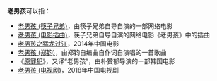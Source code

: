 '''老男孩'''可以指：
*[[老男孩_(筷子兄弟)|老男孩 (筷子兄弟)]]，由筷子兄弟自导自演的一部网络电影
*[[老男孩_(电影插曲)|老男孩 (电影插曲)]]，筷子兄弟自导自演的网络电影《老男孩》中的插曲
*[[老男孩之猛龙过江|老男孩之猛龙过江]]，2014年中国电影
*[[老男孩_(郑钧)|老男孩 (郑钧)]]，由郑钧自编曲自作词自演唱的一首歌曲
*《[[原罪犯|原罪犯]]》，又译“老男孩”，由朴贊郁导演的一部韩国电影
*[[老男孩_(电视剧)|老男孩 (电视剧)]]，2018年中国电视剧

{{Disambig|L老|Cat=三字消歧义}}